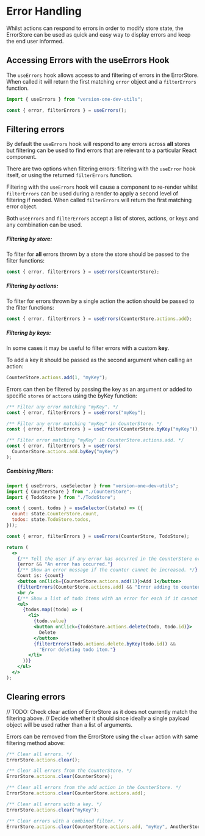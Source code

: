 <Meta title="utils/state/Error Handling" />

# Error Handling

Whilst actions can respond to errors in order to modify store state, the ErrorStore can be used as quick and easy way to display errors and keep the end user informed.

## Accessing Errors with the useErrors Hook

The `useErrors` hook allows access to and filtering of errors in the ErrorStore.
When called it will return the first matching `error` object and a `filterErrors` function.

```jsx
import { useErrors } from "version-one-dev-utils";

const { error, filterErrors } = useErrors();
```

## Filtering errors

By default the `useErrors` hook will respond to any errors across **all** stores but filtering can be used to find errors that are relevant to a particular React component.

There are two options when filtering errors: filtering with the `useError` hook itself, or using the returned `filterErrors` function.

Filtering with the `useErrors` hook will cause a component to re-render whilst `filterErrors` can be used during a render to apply a second level of filtering if needed. When called `filterErrors` will return the first matching error object.

Both `useErrors` and `filterErrors` accept a list of stores, actions, or keys and any combination can be used.

##### Filtering by store:

To filter for **all** errors thrown by a store the store should be passed to the filter functions:

```jsx
const { error, filterErrors } = useErrors(CounterStore);
```

##### Filtering by actions:

To filter for errors thrown by a single action the action should be passed to the filter functions:

```jsx
const { error, filterErrors } = useErrors(CounterStore.actions.add);
```

##### Filtering by keys:

In some cases it may be useful to filter errors with a custom **key**.

To add a key it should be passed as the second argument when calling an action:

```jsx
CounterStore.actions.add(1, "myKey");
```

Errors can then be filtered by passing the key as an argument or added to specific `stores` or `actions` using the byKey function:

```jsx
/** Filter any error matching "myKey". */
const { error, filterErrors } = useErrors("myKey");

/** Filter any error matching "myKey" in CounterStore. */
const { error, filterErrors } = useErrors(CounterStore.byKey("myKey"));

/** Filter error matching "myKey" in CounterStore.actions.add. */
const { error, filterErrors } = useErrors(
  CounterStore.actions.add.byKey("myKey")
);
```

##### Combining filters:

```jsx
import { useErrors, useSelector } from "version-one-dev-utils";
import { CounterStore } from "./CounterStore";
import { TodoStore } from "./TodoStore";

const { count, todos } = useSelector((state) => ({
  count: state.CounterStore.count,
  todos: state.TodoStore.todos,
}));

const { error, filterErrors } = useErrors(CounterStore, TodoStore);

return (
  <>
    {/** Tell the user if any error has occurred in the CounterStore or TodoStore. */}
    {error && "An error has occurred."}
    {/** Show an error message if the counter cannot be increased. */}
    Count is: {count}
    <button onClick={CounterStore.actions.add(1)}>Add 1</button>
    {filterErrors(CounterStore.actions.add) && "Error adding to counter."}
    <br />
    {/** Show a list of todo items with an error for each if it cannot be deleted. */}
    <ul>
      {todos.map((todo) => (
        <li>
          {todo.value}
          <button onClick={TodoStore.actions.delete(todo, todo.id)}>
            Delete
          </button>
          {filterErrors(Todo.actions.delete.byKey(todo.id)) &&
            "Error deleting todo item."}
        </li>
      ))}
    </ul>
  </>
);
```

## Clearing errors

// TODO: Check clear action of ErrorStore as it does not currently match the filtering above.
// Decide whether it should since ideally a single payload object will be used rather than a list of arguments.

Errors can be removed from the ErrorStore using the `clear` action with same filtering method above:

```jsx
/** Clear all errors. */
ErrorStore.actions.clear();

/** Clear all errors from the CounterStore. */
ErrorStore.actions.clear(CounterStore);

/** Clear all errors from the add action in the CounterStore. */
ErrorStore.actions.clear(CounterStore.actions.add);

/** Clear all errors with a key. */
ErrorStore.actions.clear("myKey");

/** Clear errors with a combined filter. */
ErrorStore.actions.clear(CounterStore.actions.add, "myKey", AnotherStore);
```
